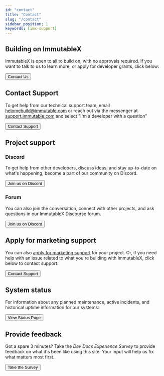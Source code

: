 ```yaml
---
id: "contact"
title: "Contact"
slug: "/contact"
sidebar_position: 1
keywords: [imx-support]
---
```



## Building on ImmutableX

ImmutableX is open to all to build on, with no approvals required. If you want to talk to us to learn more, or apply for developer grants, click below:

<a href="https://www.immutable.com/contact"><Button>Contact Us</Button></a>


## Contact Support
To get help from our technical support team, email helpmebuild@immutable.com or reach out via the messenger at <a href="https://support.immutable.com">support.immutable.com</a> and select "I'm a developer with a question"

<a href="https://support.immutable.com"><Button>Contact Support</Button></a>


## Project support

### Discord
To get help from other developers, discuss ideas, and stay up-to-date on what's happening, become a part of our community on Discord.

<a href="https://discord.gg/TkVumkJ9D6"><Button>Join us on Discord</Button></a><br />

### Forum

You can also join the conversation, connect with other projects, and ask questions in our ImmutableX Discourse forum. 

<a href="https://forum.immutable.com"><Button>Join us on Discord</Button></a>

## Apply for marketing support

You can also [apply for marketing support](./marketing-support.mdx) for your project. Or, if you need help with an issue related to what you're building with ImmutableX, click below to contact support.

<a href="https://support.immutable.com"><Button>Contact Support</Button></a>


## System status

For information about any planned maintenance, active incidents, and historical uptime information for our systems:

<a href="https://status.immutable.com/"><Button>View Status Page</Button></a>


## Provide feedback

Got a spare 3 minutes? Take the *Dev Docs Experience Survey* to provide feedback on what it's been like using this site. Your input will help us fix what matters most first.

<a href="https://forms.gle/zYbUhjNWsVvt6G4v7/"><Button>Take the Survey</Button></a>
